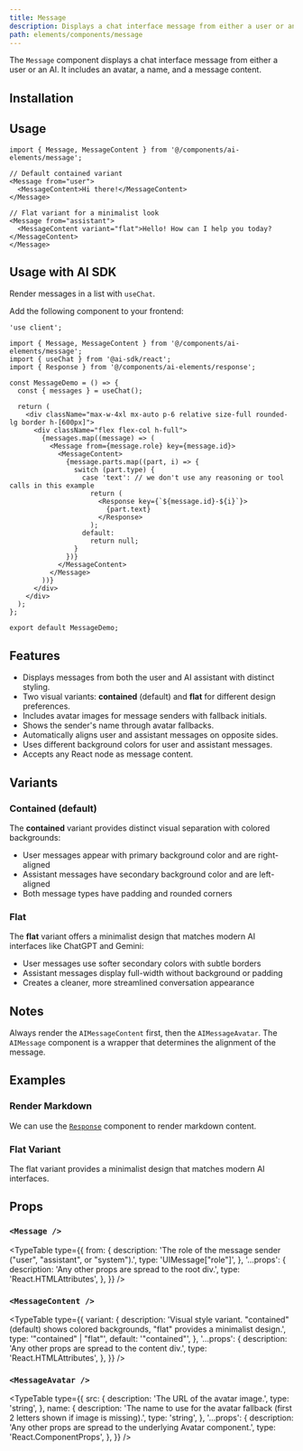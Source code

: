 ```yaml
---
title: Message
description: Displays a chat interface message from either a user or an AI.
path: elements/components/message
---
```


The `Message` component displays a chat interface message from either a user or an AI. It includes an avatar, a name, and a message content.

<Preview path="message" />

## Installation

<ElementsInstaller path="message" />

## Usage

```tsx
import { Message, MessageContent } from '@/components/ai-elements/message';
```

```tsx
// Default contained variant
<Message from="user">
  <MessageContent>Hi there!</MessageContent>
</Message>

// Flat variant for a minimalist look
<Message from="assistant">
  <MessageContent variant="flat">Hello! How can I help you today?</MessageContent>
</Message>
```

## Usage with AI SDK

Render messages in a list with `useChat`.

Add the following component to your frontend:

```tsx filename="app/page.tsx"
'use client';

import { Message, MessageContent } from '@/components/ai-elements/message';
import { useChat } from '@ai-sdk/react';
import { Response } from '@/components/ai-elements/response';

const MessageDemo = () => {
  const { messages } = useChat();

  return (
    <div className="max-w-4xl mx-auto p-6 relative size-full rounded-lg border h-[600px]">
      <div className="flex flex-col h-full">
        {messages.map((message) => (
          <Message from={message.role} key={message.id}>
            <MessageContent>
              {message.parts.map((part, i) => {
                switch (part.type) {
                  case 'text': // we don't use any reasoning or tool calls in this example
                    return (
                      <Response key={`${message.id}-${i}`}>
                        {part.text}
                      </Response>
                    );
                  default:
                    return null;
                }
              })}
            </MessageContent>
          </Message>
        ))}
      </div>
    </div>
  );
};

export default MessageDemo;
```

## Features

- Displays messages from both the user and AI assistant with distinct styling.
- Two visual variants: **contained** (default) and **flat** for different design preferences.
- Includes avatar images for message senders with fallback initials.
- Shows the sender's name through avatar fallbacks.
- Automatically aligns user and assistant messages on opposite sides.
- Uses different background colors for user and assistant messages.
- Accepts any React node as message content.

## Variants

### Contained (default)
The **contained** variant provides distinct visual separation with colored backgrounds:
- User messages appear with primary background color and are right-aligned
- Assistant messages have secondary background color and are left-aligned
- Both message types have padding and rounded corners

### Flat
The **flat** variant offers a minimalist design that matches modern AI interfaces like ChatGPT and Gemini:
- User messages use softer secondary colors with subtle borders
- Assistant messages display full-width without background or padding
- Creates a cleaner, more streamlined conversation appearance

## Notes

Always render the `AIMessageContent` first, then the `AIMessageAvatar`. The `AIMessage` component is a wrapper that determines the alignment of the message.

## Examples

### Render Markdown

We can use the [`Response`](/elements/components/response) component to render markdown content.

<Preview path="message-markdown" />

### Flat Variant

The flat variant provides a minimalist design that matches modern AI interfaces.

<Preview path="message-flat" />

## Props

### `<Message />`

<TypeTable
  type={{
    from: {
      description:
        'The role of the message sender ("user", "assistant", or "system").',
      type: 'UIMessage["role"]',
    },
    '...props': {
      description: 'Any other props are spread to the root div.',
      type: 'React.HTMLAttributes<HTMLDivElement>',
    },
  }}
/>

### `<MessageContent />`

<TypeTable
  type={{
    variant: {
      description: 'Visual style variant. "contained" (default) shows colored backgrounds, "flat" provides a minimalist design.',
      type: '"contained" | "flat"',
      default: '"contained"',
    },
    '...props': {
      description: 'Any other props are spread to the content div.',
      type: 'React.HTMLAttributes<HTMLDivElement>',
    },
  }}
/>

### `<MessageAvatar />`

<TypeTable
  type={{
    src: {
      description: 'The URL of the avatar image.',
      type: 'string',
    },
    name: {
      description:
        'The name to use for the avatar fallback (first 2 letters shown if image is missing).',
      type: 'string',
    },
    '...props': {
      description:
        'Any other props are spread to the underlying Avatar component.',
      type: 'React.ComponentProps<typeof Avatar>',
    },
  }}
/>
